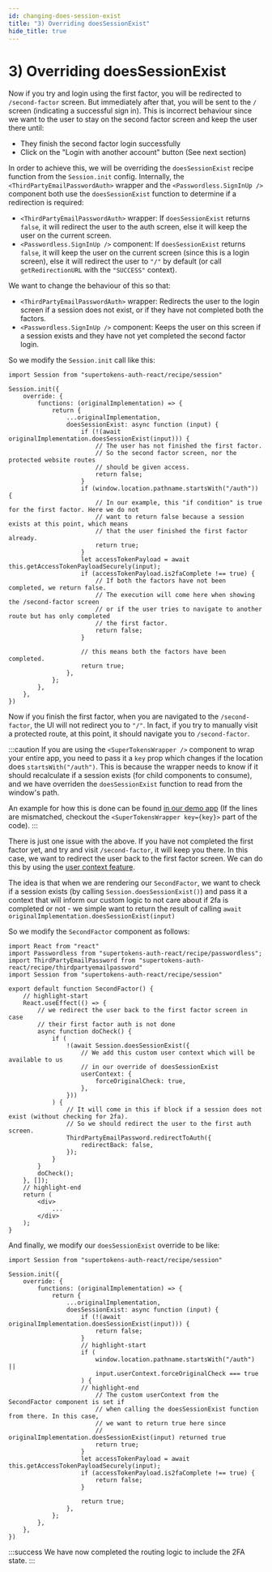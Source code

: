 ```yaml
---
id: changing-does-session-exist
title: "3) Overriding doesSessionExist"
hide_title: true
---
```



# 3) Overriding doesSessionExist

<Disclaimer />

Now if you try and login using the first factor, you will be redirected to `/second-factor` screen. But immediately after that, you will be sent to the `/` screen (indicating a successful sign in). This is incorrect behaviour since we want to the user to stay on the second factor screen and keep the user there until:
- They finish the second factor login successfully
- Click on the "Login with another account" button (See next section)

In order to achieve this, we will be overriding the `doesSessionExist` recipe function from the `Session.init` config. Internally, the `<ThirdPartyEmailPasswordAuth>` wrapper and the `<Passwordless.SignInUp />` component both use the `doesSessionExist` function to determine if a redirection is required:
- `<ThirdPartyEmailPasswordAuth>` wrapper: If `doesSessionExist` returns `false`, it will redirect the user to the auth screen, else it will keep the user on the current screen.
- `<Passwordless.SignInUp />` component: If `doesSessionExist` returns `false`, it will keep the user on the current screen (since this is a login screen), else it will redirect the user to `"/"` by default (or call `getRedirectionURL` with the `"SUCCESS"` context). 

We want to change the behaviour of this so that:
- `<ThirdPartyEmailPasswordAuth>` wrapper: Redirects the user to the login screen if a session does not exist, or if they have not completed both the factors.
- `<Passwordless.SignInUp />` component: Keeps the user on this screen if a session exists and they have not yet completed the second factor login.

So we modify the `Session.init` call like this:
```tsx
import Session from "supertokens-auth-react/recipe/session"

Session.init({
    override: {
        functions: (originalImplementation) => {
            return {
                ...originalImplementation,
                doesSessionExist: async function (input) {
                    if (!(await originalImplementation.doesSessionExist(input))) {
                        // The user has not finished the first factor.
                        // So the second factor screen, nor the protected website routes
                        // should be given access. 
                        return false;
                    }
                    if (window.location.pathname.startsWith("/auth")) {
                        // In our example, this "if condition" is true for the first factor. Here we do not
                        // want to return false because a session exists at this point, which means
                        // that the user finished the first factor already.
                        return true;
                    }
                    let accessTokenPayload = await this.getAccessTokenPayloadSecurely(input);
                    if (accessTokenPayload.is2faComplete !== true) {
                        // If both the factors have not been completed, we return false.
                        // The execution will come here when showing the /second-factor screen
                        // or if the user tries to navigate to another route but has only completed
                        // the first factor.
                        return false;
                    }

                    // this means both the factors have been completed.
                    return true;
                },
            };
        },
    },
})
```

Now if you finish the first factor, when you are navigated to the `/second-factor`, the UI will not redirect you to `"/"`. In fact, if you try to manually visit a protected route, at this point, it should navigate you to `/second-factor`.

:::caution
If you are using the `<SuperTokensWrapper />` component to wrap your entire app, you need to pass it a `key` prop which changes if the location does `startsWith("/auth")`. This is because the wrapper needs to know if it should recalculate if a session exists (for child components to consume), and we have overriden the `doesSessionExist` function to read from the window's path.

An example for how this is done can be found [in our demo app](https://github.com/supertokens/supertokens-auth-react/blob/master/examples/with-thirdpartyemailpassword-2fa-passwordless/src/App.tsx#L201) (If the lines are mismatched, checkout the `<SuperTokensWrapper key={key}>` part of the code).
:::

There is just one issue with the above. If you have not completed the first factor yet, and try and visit `/second-factor`, it will keep you there. In this case, we want to redirect the user back to the first factor screen. We can do this by using the [user context feature](https://supertokens.com/docs/thirdpartyemailpassword/advanced-customizations/user-context).

The idea is that when we are rendering our `SecondFactor`, we want to check if a session exists (by calling `Session.doesSessionExist()`) and pass it a context that will inform our custom logic to not care about if 2fa is completed or not - we simple want to return the result of calling `await originalImplementation.doesSessionExist(input)`

So we modify the `SecondFactor` component as follows:

```tsx
import React from "react"
import Passwordless from "supertokens-auth-react/recipe/passwordless";
import ThirdPartyEmailPassword from "supertokens-auth-react/recipe/thirdpartyemailpassword"
import Session from "supertokens-auth-react/recipe/session"

export default function SecondFactor() {
    // highlight-start
    React.useEffect(() => {
        // we redirect the user back to the first factor screen in case
        // their first factor auth is not done
        async function doCheck() {
            if (
                !(await Session.doesSessionExist({
                    // We add this custom user context which will be available to us
                    // in our override of doesSessionExist
                    userContext: {
                        forceOriginalCheck: true,
                    },
                }))
            ) {
                // It will come in this if block if a session does not exist (without checking for 2fa).
                // So we should redirect the user to the first auth screen.
                ThirdPartyEmailPassword.redirectToAuth({
                    redirectBack: false,
                });
            }
        }
        doCheck();
    }, []);
    // highlight-end
    return (
        <div>
            ...
        </div>
    );
}
```

And finally, we modify our `doesSessionExist` override to be like:
```tsx
import Session from "supertokens-auth-react/recipe/session"

Session.init({
    override: {
        functions: (originalImplementation) => {
            return {
                ...originalImplementation,
                doesSessionExist: async function (input) {
                    if (!(await originalImplementation.doesSessionExist(input))) {
                        return false;
                    }
                    // highlight-start
                    if (
                        window.location.pathname.startsWith("/auth") ||
                        input.userContext.forceOriginalCheck === true
                    ) {
                    // highlight-end
                        // The custom userContext from the SecondFactor component is set if
                        // when calling the doesSessionExist function from there. In this case,
                        // we want to return true here since 
                        // originalImplementation.doesSessionExist(input) returned true
                        return true;
                    }
                    let accessTokenPayload = await this.getAccessTokenPayloadSecurely(input);
                    if (accessTokenPayload.is2faComplete !== true) {
                        return false;
                    }

                    return true;
                },
            };
        },
    },
})
```

:::success
We have now completed the routing logic to include the 2FA state.
:::